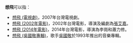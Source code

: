 '''想飛'''可以指：
*[[想飛_(電視劇)|想飛 (電視劇)]]，2007年台灣電視劇。
*[[想飛_(2002年電影)|想飛 (2002年電影)]]，2002年台灣電影，導演及編劇為[[張艾嘉|張艾嘉]]。
*[[想飛_(2014年電影)|想飛 (2014年電影)]]，2014年台灣電影，導演為李崗和蕭力修。
*[[想飛_(吳國敬專輯)|想飛 (吳國敬專輯)]]，歌手[[吳國敬|吳國敬]]於1993年推出的音樂專輯。
{{消歧义|X|Cat=二字作品消歧义}}